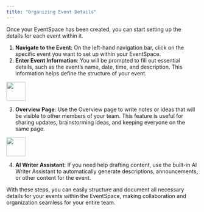 ```yaml
---
title: "Organizing Event Details"
---
```


Once your EventSpace has been created, you can start setting up the details for each event within it. 

1. **Navigate to the Event**: On the left-hand navigation bar, click on the specific event you want to set up within your EventSpace.
2. **Enter Event Information**: You will be prompted to fill out essential details, such as the event’s name, date, time, and description. This information helps define the structure of your event.


<Frame>
    <img height="50" src="/guides/images/register-event.png" />
</Frame>

3. **Overview Page**: Use the Overview page to write notes or ideas that will be visible to other members of your team. This feature is useful for sharing updates, brainstorming ideas, and keeping everyone on the same page.
<Frame>
    <img height="50" src="/guides/images/overview.png" />
</Frame>

4. **AI Writer Assistant**: If you need help drafting content, use the built-in AI Writer Assistant to automatically generate descriptions, announcements, or other content for the event.

With these steps, you can easily structure and document all necessary details for your events within the EventSpace, making collaboration and organization seamless for your entire team.
